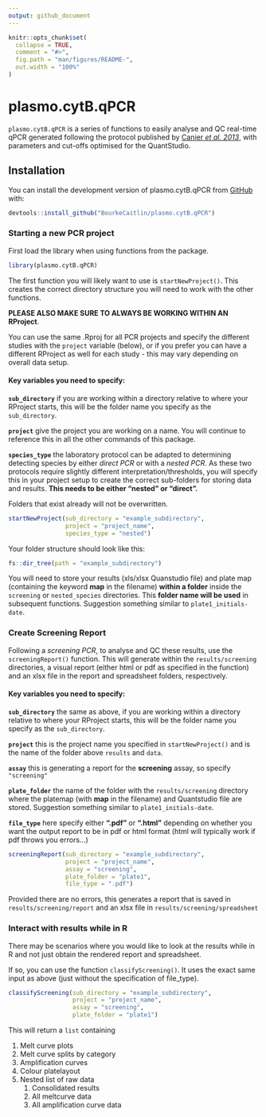 ```yaml
---
output: github_document
---
```


<!-- README.md is generated from README.Rmd. Please edit that file -->

```r
knitr::opts_chunk$set(
  collapse = TRUE,
  comment = "#>",
  fig.path = "man/figures/README-",
  out.width = "100%"
)
```

# plasmo.cytB.qPCR

<!-- badges: start -->
<!-- badges: end -->

`plasmo.cytB.qPCR` is a series of functions to easily analyse and QC real-time qPCR generated following the protocol published by [Canier *et al. 2013*](https://doi.org/10.1186/1475-2875-12-405), with parameters and cut-offs optimised for the QuantStudio. 

## Installation

You can install the development version of plasmo.cytB.qPCR from [GitHub](https://github.com/) with:

``` r
devtools::install_github("BourkeCaitlin/plasmo.cytB.qPCR")
```

### Starting a new PCR project

First load the library when using functions from the package.

```r
library(plasmo.cytB.qPCR)
```

The first function you will likely want to use is `startNewProject()`. This creates the correct directory structure you will need to work with the other functions.

**PLEASE ALSO MAKE SURE TO ALWAYS BE WORKING WITHIN AN RProject**. 

You can use the same .Rproj for all PCR projects and specify the different studies with the `project` variable (below), or if you prefer you can have a different RProject as well for each study - this may vary depending on overall data setup.

#### Key variables you need to specify:

**`sub_directory`** if you are working within a directory relative to where your RProject starts, this will be the folder name you specify as the `sub_directory`.

**`project`** give the project you are working on a name. You will continue to reference this in all the other commands of this package.

**`species_type`** the laboratory protocol can be adapted to determining detecting species by either *direct PCR* or with a *nested PCR*. As these two protocols require slightly different interpretation/thresholds, you will specify this in your project setup to create the correct sub-folders for storing data and results. **This needs to be either "nested" or "direct".**

Folders that exist already will not be overwritten. 

```r
startNewProject(sub_directory = "example_subdirectory", 
                project = "project_name", 
                species_type = "nested")
```

Your folder structure should look like this:

```r
fs::dir_tree(path = "example_subdirectory")
```
You will need to store your results (xls/xlsx Quanstudio file) and plate map (containing the keyword **map** in the filename) **within a folder** inside the `screening` or `nested_species` directories. This **folder name will be used** in subsequent functions. Suggestion something similar to `plate1_initials-date`.

### Create Screening Report

Following a *screening PCR*, to analyse and QC these results, use the `screeningReport()` function. This will generate within the `results/screening` directories, a visual report (either html or pdf as specified in the function) and an xlsx file in the report and spreadsheet folders, respectively.

#### Key variables you need to specify:

**`sub_directory`** the same as above, if you are working within a directory relative to where your RProject starts, this will be the folder name you specify as the `sub_directory`.

**`project`** this is the project name you specified in `startNewProject()` and is the name of the folder above `results` and `data`.

**`assay`** this is generating a report for the **screening** assay, so specify `"screening"`

**`plate_folder`** the name of the folder with the `results/screening` directory where the platemap (with **map** in the filename) and Quantstudio file are stored. Suggestion something similar to `plate1_initials-date`.

**`file_type`** here specify either **".pdf"** or **".html"** depending on whether you want the output report to be in pdf or html format (html will typically work if pdf throws you errors...)

```r
screeningReport(sub_directory = "example_subdirectory",
                project = "project_name", 
                assay = "screening", 
                plate_folder = "plate1", 
                file_type = ".pdf")
```

Provided there are no errors, this generates a report that is saved in `results/screening/report` and an xlsx file in `results/screening/spreadsheet`

### Interact with results while in R

There may be scenarios where you would like to look at the results while in R and not just obtain the rendered report and spreadsheet.

If so, you can use the function `classifyScreening()`. It uses the exact same input as above (just without the specification of file_type).

```r
classifyScreening(sub_directory = "example_subdirectory",
                  project = "project_name", 
                  assay = "screening", 
                  plate_folder = "plate1")
```
This will return a `list` containing

  1. Melt curve plots
  2. Melt curve splits by category
  3. Amplification curves
  4. Colour platelayout
  5. Nested list of raw data
      1. Consolidated results
      2. All meltcurve data
      3. All amplification curve data
    

